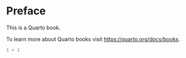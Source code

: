 # Preface {.unnumbered}

This is a Quarto book.

To learn more about Quarto books visit <https://quarto.org/docs/books>.

```python
1 + 1
```